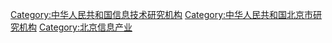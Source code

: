 [[Category:中华人民共和国信息技术研究机构|Category:中华人民共和国信息技术研究机构]]
[[Category:中华人民共和国北京市研究机构|Category:中华人民共和国北京市研究机构]]
[[Category:北京信息产业|Category:北京信息产业]]